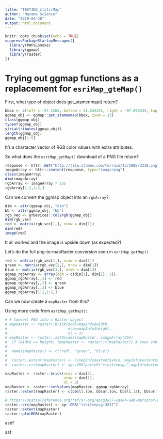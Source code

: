 ```yaml
---
title: "TESTING_staticMap"
author: "Mazama Science"
date: "2019-04-28"
output: html_document
---
```


```r
knitr::opts_chunk$set(echo = TRUE)
suppressPackageStartupMessages({
  library(PWFSLSmoke)
  library(ggmap)
  library(raster)
})
```

# Trying out ggmap functions as a replacement for `esriMap_gteMap()`

First, what type of object does get_stamenmap() return?

```r
bbox <- c(left = -97.1268, bottom = 31.536245, right = -97.099334, top = 31.559652)
ggmap_obj <- ggmap::get_stamenmap(bbox, zoom = 13)
class(ggmap_obj)
typeof(ggmap_obj)
str(attributes(ggmap_obj))
length(ggmap_obj)
ggmap_obj[1:5]
```

It's a chartacter vector of RGB color values with extra attributes.

So what does the `esriMap_getMap()` download of a PNG file return?

```r
response <- httr::GET("http://tile.stamen.com/terrain/13/1885/3338.png")
imageArray <- httr::content(response, type="image/png")
class(imageArray)
dim(imageArray)
rgbArray <- imageArray * 255
rgbArray[1:2,1:2,]
```

Can we convert the ggmap object into an `rgbArray`?

```r
dim <- attr(ggmap_obj, "dim")
bb <- attr(ggmap_obj, "bb")
rgb_vec <- grDevices::col2rgb(ggmap_obj)
dim(rgb_vec)
red <- matrix(rgb_vec[1,], nrow = dim[1])
dim(red)
image(red)
```

It all worked and the image is upside down (as expected?)

Let's do the full png-to-mapRaster conversion seen in `esriMap_getMap()`

```r
red <- matrix(rgb_vec[1,], nrow = dim[1])
green <- matrix(rgb_vec[2,], nrow = dim[1])
blue <- matrix(rgb_vec[3,], nrow = dim[1])
ggmap_rgbArray <- array(dim = c(dim[1], dim[2], 3))
ggmap_rgbArray[,,1] <- red
ggmap_rgbArray[,,2] <- green
ggmap_rgbArray[,,3] <- blue
ggmap_rgbArray[1:2,1:2,]
```

Can we now create a `mapRaster` from this?

Using more code from `esriMap_getMap()`:

```r
# # Convert PNG into a Raster object
# mapRaster <- raster::brick(ncol=mapInfo$width,
#                            nrow=mapInfo$height,
#                            nl = 3)
# mapRaster <- raster::setValues(mapRaster, imageArray*255)
#  if (width == height) {mapRaster <- raster::t(mapRaster)} # rows and columns are confused when width = height
#
#  names(mapRaster) <- c("red", "green", "blue")
#
#  raster::extent(mapRaster) <- c(mapInfo$extent$xmin, mapInfo$extent$xmax, mapInfo$extent$ymin, mapInfo$extent$ymax)
#  raster::crs(mapRaster) <- sp::CRS(paste0("+init=epsg:",mapInfo$extent$spatialReference$latestWkid))

mapRaster <- raster::brick(ncol = dim[2],
                           nrow = dim[1],
                           nl = 3)
mapRaster <- raster::setValues(mapRaster, ggmap_rgbArray)
raster::extent(mapRaster) <- c(bb$ll.lon, bb$ur.lon, bb$ll.lat, bb$ur.lat)

# https://spatialreference.org/ref/sr-org/epsg3857-wgs84-web-mercator-auxiliary-sphere/
raster::crs(mapRaster) <- sp::CRS("+init=epsg:3857")
raster::extent(mapRaster)
raster::plotRGB(mapRaster)
```

asdf

asf
